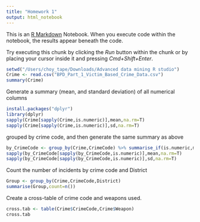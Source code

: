 ```yaml
---
title: "Homework 1"
output: html_notebook
---
```


This is an [R Markdown](http://rmarkdown.rstudio.com) Notebook. When you execute code within the notebook, the results appear beneath the code. 

Try executing this chunk by clicking the *Run* button within the chunk or by placing your cursor inside it and pressing *Cmd+Shift+Enter*. 

```r
setwd("/Users/choy_tape/Downloads/Advanced data mining R studio")
Crime <- read.csv("BPD_Part_1_Victim_Based_Crime_Data.csv")
summary(Crime)

```

Generate a summary (mean, and standard deviation) of all numerical columns

```r
install.packages("dplyr")
library(dplyr)
sapply(Crime[sapply(Crime,is.numeric)],mean,na.rm=T) 
sapply(Crime[sapply(Crime,is.numeric)],sd,na.rm=T)
```

grouped by crime code, and then generate the same summary as above
```r
by_CrimeCode <- group_by(Crime,CrimeCode) %>% summarise_if(is.numeric,mean,na.rm=T)
sapply(by_CrimeCode[sapply(by_CrimeCode,is.numeric)],mean,na.rm=T) 
sapply(by_CrimeCode[sapply(by_CrimeCode,is.numeric)],sd,na.rm=T)

```

Count the number of incidents by crime code and District

```r
Group <- group_by(Crime,CrimeCode,District)
summarise(Group,count=n())
```

Create a cross-table of crime code and weapons used.
```r
cross.tab <- table(Crime$CrimeCode,Crime$Weapon)
cross.tab
```


